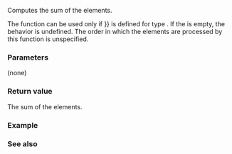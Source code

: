 {{cpp/numeric/valarray/title|sum}}
{{cpp/numeric/valarray/navbar}}
{{ddcl | 
T sum() const;
}}

Computes the sum of the elements. 

The function can be used only if {{c|operator+{{=}}}} is defined for type {{tt|T}}. If the {{tt|std::valarray}} is empty, the behavior is undefined. The order in which the elements are processed by this function is unspecified.

===Parameters===
(none)

===Return value===
The sum of the elements.

===Example===
{{example|
 | code=
#include &lt;iostream&gt;
#include &lt;valarray&gt;

int main()
{
    std::valarray&lt;int&gt; a = {1, 2, 3, 4, 5, 6, 7, 8, 9, 10};
    std::cout &lt;&lt; a.sum() &lt;&lt; '\n';
}
 | output=
55
}}

===See also===
{{dsc begin}}
{{dsc inc | cpp/numeric/valarray/dsc apply}}
{{dsc inc | cpp/algorithm/dsc accumulate}}
{{dsc end}}

{{langlinks|de|es|fr|it|ja|pt|ru|zh}}